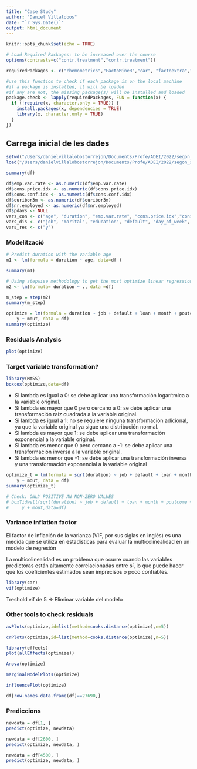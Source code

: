 ```yaml
---
title: "Case Study"
author: "Daniel Villalobos"
date: "`r Sys.Date()`"
output: html_document
---
```


```r
knitr::opts_chunk$set(echo = TRUE)
```

```r
# Load Required Packages: to be increased over the course
options(contrasts=c("contr.treatment","contr.treatment"))

requiredPackages <- c("chemometrics","FactoMineR","car", "factoextra","knitr","missMDA")

#use this function to check if each package is on the local machine
#if a package is installed, it will be loaded
#if any are not, the missing package(s) will be installed and loaded
package.check <- lapply(requiredPackages, FUN = function(x) {
  if (!require(x, character.only = TRUE)) {
    install.packages(x, dependencies = TRUE)
    library(x, character.only = TRUE)
  }
})
```

## Carrega inicial de les dades
```r
setwd("/Users/danielvillalobostorrejon/Documents/Profe/ADEI/2022/segon_semestre/lab10")
load("/Users/danielvillalobostorrejon/Documents/Profe/ADEI/2022/segon_semestre/lab4/BankMarketing-Clean.RData")
```


```r
summary(df)
```

```r
df$emp.var.rate <- as.numeric(df$emp.var.rate)
df$cons.price.idx <- as.numeric(df$cons.price.idx)
df$cons.conf.idx <- as.numeric(df$cons.conf.idx)
df$euribor3m <- as.numeric(df$euribor3m)
df$nr.employed <- as.numeric(df$nr.employed)
df$pdays <- NULL
vars_con <- c("age", "duration", "emp.var.rate", "cons.price.idx","cons.conf.idx","euribor3m", "nr.employed")
vars_dis <- c("job", "marital", "education", "default", "day_of_week", "education_grouped", "duration_cuted", "mout")
vars_res <- c("y")
```


### Modelització

```r
# Predict duration with the variable age
m1 <- lm(formula = duration ~ age, data=df )

summary(m1)
```


```r
# Using stepwise methodology to get the most optimize linear regression model with Akaike criteria
m2 <- lm(formula= duration ~ ., data =df)

m_step = step(m2)
summary(m_step)
```


```r
optimize = lm(formula = duration ~ job + default + loan + month + poutcome + 
    y + mout, data = df)
summary(optimize)
```


### Residuals Analysis

```r
plot(optimize)
```


### Target variable transformation?

```r
library(MASS)
boxcox(optimize,data=df)
```

* Si lambda es igual a 0: se debe aplicar una transformación logarítmica a la variable original.
* Si lambda es mayor que 0 pero cercano a 0: se debe aplicar una transformación raíz cuadrada a la variable original.
* Si lambda es igual a 1: no se requiere ninguna transformación adicional, ya que la variable original ya sigue una distribución normal.
* Si lambda es mayor que 1: se debe aplicar una transformación exponencial a la variable original.
* Si lambda es menor que 0 pero cercano a -1: se debe aplicar una transformación inversa a la variable original.
* Si lambda es menor que -1: se debe aplicar una transformación inversa y una transformación exponencial a la variable original


```r
optimize_t = lm(formula = sqrt(duration) ~ job + default + loan + month + poutcome + 
    y + mout, data = df)
summary(optimize_t)

# Check: ONLY POSITIVE AN NON-ZERO VALUES
# boxTidwell(sqrt(duration) ~ job + default + loan + month + poutcome +
#     y + mout,data=df)
```


### Variance inflation factor

El factor de inflación de la varianza (VIF, por sus siglas en inglés) es una medida que se utiliza en estadísticas para evaluar la multicolinealidad en un modelo de regresión

La multicolinealidad es un problema que ocurre cuando las variables predictoras están altamente correlacionadas entre sí, lo que puede hacer que los coeficientes estimados sean imprecisos o poco confiables.

```r

library(car)
vif(optimize)

```

Treshold vif de 5 -> Eliminar variable del modelo

### Other tools to check residuals

```r
avPlots(optimize,id=list(method=cooks.distance(optimize),n=5))
```

```r
crPlots(optimize,id=list(method=cooks.distance(optimize),n=5))
```


```r
library(effects)
plot(allEffects(optimize))
```

```r
Anova(optimize)
```


```r

marginalModelPlots(optimize)
```

```r
influencePlot(optimize)
```

```r
df[row.names.data.frame(df)==27690,]
```


### Prediccions

```r
newdata = df[1, ]
predict(optimize, newdata)
```

```r
newdata = df[2600, ]
predict(optimize, newdata, )
```


```r
newdata = df[4500, ]
predict(optimize, newdata, )
```

